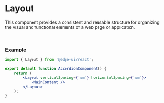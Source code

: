 
<Head>
  <title>Layout | EdgeUI</title>
</Head>


# Layout

This component provides a consistent and reusable structure for organizing the visual and functional elements of a web page or application.

<br />

### Example

```jsx
import { Layout } from '@edge-ui/react';

export default function AccordionComponent() {
    return (
        <Layout verticalSpacing={'sm'} horizontalSpacing={'sm'}>
            <MainContent />
        </Layout>
    );
}
```
